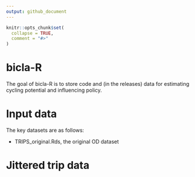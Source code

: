 ```yaml
---
output: github_document
---
```


<!-- README.md is generated from README.Rmd. Please edit that file -->

```r
knitr::opts_chunk$set(
  collapse = TRUE,
  comment = "#>"
)
```

# bicla-R

<!-- badges: start -->
<!-- badges: end -->

The goal of bicla-R is to store code and (in the releases) data for estimating cycling potential and influencing policy.

# Input data

The key datasets are as follows:

- TRIPS_original.Rds, the original OD dataset


# Jittered trip data



